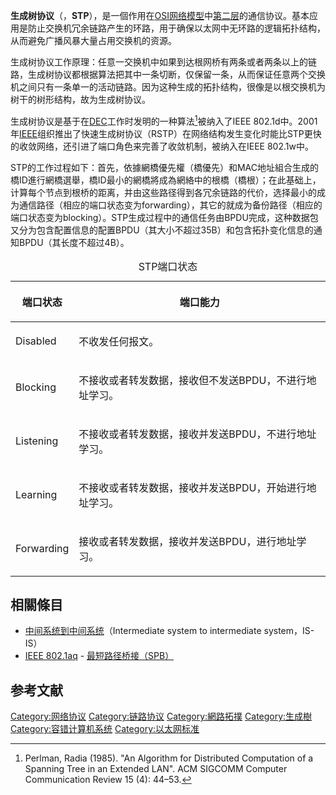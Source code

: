 {{noteTA
|G1 = IT
|1 = zh-cn:环路;zh-tw:迴圈
|2 = zh-hk:資料鏈結層;zh-tw:資料連結層;zh-cn:数据链路层
|3 = zh-tw:訊框;zh-cn:报文
|4 = zh-tw:乙太;zh-cn:以太
}}

{{OSI模型}}

'''生成树协议'''（{{lang-en|Spanning Tree Protocol}}，'''STP'''），是一個作用在[[OSI模型|OSI网络模型]]中[[数据链路层|第二层]]的通信协议。基本应用是防止交换机冗余链路产生的环路，用于确保以太网中无环路的逻辑拓扑结构，从而避免广播风暴大量占用交换机的资源。

生成树协议工作原理：任意一交换机中如果到达根网桥有两条或者两条以上的链路，生成树协议都根据算法把其中一条切断，仅保留一条，从而保证任意两个交换机之间只有一条单一的活动链路。因为这种生成的拓扑结构，很像是以根交换机为树干的树形结构，故为生成树协议。

生成树协议是基于{{link-en|Radia Perlman}}在[[DEC|DEC]]工作时发明的一种算法<ref>Perlman, Radia (1985). "An Algorithm for Distributed Computation of a Spanning Tree in an Extended LAN". ACM SIGCOMM Computer Communication Review 15 (4): 44–53. </ref>被纳入了IEEE 802.1d中。2001年[[IEEE|IEEE]]组织推出了快速生成树协议（RSTP）在网络结构发生变化时能比STP更快的收敛网络，还引进了端口角色来完善了收敛机制，被纳入在IEEE 802.1w中。

STP的工作过程如下：首先，依據網橋優先權（橋優先）和MAC地址組合生成的橋ID進行網橋選舉，橋ID最小的網橋將成為網絡中的根橋（橋根）；在此基础上，计算每个节点到根桥的距离，并由这些路径得到各冗余链路的代价，选择最小的成为通信路径（相应的端口状态变为forwarding），其它的就成为备份路径（相应的端口状态变为blocking）。STP生成过程中的通信任务由BPDU完成，这种数据包又分为包含配置信息的配置BPDU（其大小不超过35B）和包含拓扑变化信息的通知BPDU（其长度不超过4B）。

{| class="wikitable sortable"
|+ STP端口状态
|-
! 端口状态
! 端口能力
|-
|Disabled
|不收发任何报文。
|-
|Blocking
|不接收或者转发数据，接收但不发送BPDU，不进行地址学习。
|-
|Listening
|不接收或者转发数据，接收并发送BPDU，不进行地址学习。
|-
|Learning
|不接收或者转发数据，接收并发送BPDU，开始进行地址学习。
|-
|Forwarding
|接收或者转发数据，接收并发送BPDU，进行地址学习。
|}

== 相關條目 ==
* [[中间系统到中间系统|中间系统到中间系统]]（Intermediate system to intermediate system，IS-IS）
* [[IEEE_802.1aq|IEEE 802.1aq]] - [[Shortest_Path_Bridging|最短路径桥接（SPB）]]

== 参考文献==
{{Reflist}}

[[Category:网络协议|Category:网络协议]]
[[Category:链路协议|Category:链路协议]]
[[Category:網路拓撲|Category:網路拓撲]]
[[Category:生成樹|Category:生成樹]]
[[Category:容错计算机系统|Category:容错计算机系统]]
[[Category:以太网标准|Category:以太网标准]]

{{电脑小作品}}